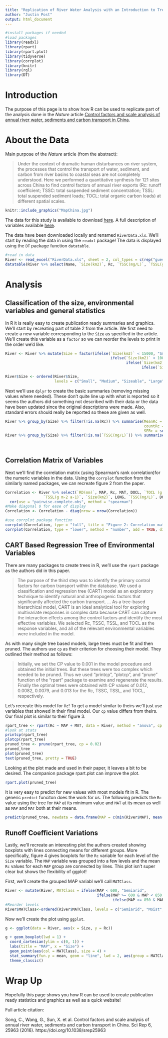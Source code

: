 ```yaml
---
title: "Replication of River Water Analysis with an Introduction to Tree Methods"
author: "Justin Post"
output: html_document
---
```


```r
#install packages if needed
#load packages
library(readxl)
library(rpart)
library(rpart.plot)
library(tidyverse)
library(corrplot)
library(knitr)
library(rgl)
library(DT)
```

# Introduction  

The purpose of this page is to show how R can be used to replicate part of the analysis done in the *Nature* article [Control factors and scale analysis of annual river water, sediments and carbon transport in China](http://www.nature.com/articles/srep25963).  

# About the Data 

Main purpose of the *Nature* article (from the abstract):

> Under the context of dramatic human disturbances on river system, the processes that control the transport of water, sediment, and carbon from river basins to coastal seas are not completely understood. Here we performed a quantitative synthesis for 121 sites across China to find control factors of annual river exports (Rc: runoff coefficient; TSSC: total suspended sediment concentration; TSSL: total suspended sediment loads; TOCL: total organic carbon loads) at different spatial scales.

```r
knitr::include_graphics("MapChina.jpg")
```

The data for this study is available to download [here](http://www.nature.com/articles/srep25963).  A full description of variables available [here](http://www.nature.com/articles/srep25963/tables/1).  

The data have been downloaded locally and renamed `RiverData.xls`.  We'll start by reading the data in using the `readxl` package!  The data is displayed using the `DT` package function `datatable`.

```r
#read in data
River <- read_excel("RiverData.xls", sheet = 2, col_types = c(rep("guess", 13), "numeric", rep("guess", 24)))
datatable(River %>% select(Name, `Size(km2)`, Rc, `TSSC(mg/L)`, `TSSL(g m-2 a-1)`, MAP, MAT, DOCL), rownames = FALSE)
```

# Analysis 

## Classification of the size, environmental variables and general statistics

In R it is really easy to create publication ready summaries and graphics.  We'll start by recreating part of table 2 from the article.  We first need to create a new variable corresponding to the `Size` as specified in the article.  We'll create this variable as a `factor` so we can reorder the levels to print in the order we'd like.

```r
River <- River %>% mutate(Size = factor(ifelse(`Size(km2)` < 15000, "Small", 
                                               ifelse(`Size(km2)` < 100000, "Medium",
                                                      ifelse(`Size(km2)` < 350000, "Sizeable",
                                                             ifelse(`Size(km2)` < 700000, "Large", "Great"))))))

River$Size <- ordered(River$Size,
                      levels = c("Small", "Medium", "Sizeable", "Large", "Great"))
```

Next we'll use `dplyr` to create the basic summaries (removing missing values where needed).  These don't quite line up with what is reported so it seems the authors did something not described with their data or the data have been updated since the original descriptions were made.  Also, standard errors should really be reported so these are given as well.

```r
River %>% group_by(Size) %>% filter(!is.na(Rc)) %>% summarise(MeanRc = mean(Rc), 
                                                              countRc = n(), 
                                                              SERc = sd(Rc)/n())
River %>% group_by(Size) %>% filter(!is.na(`TSSC(mg/L)`)) %>% summarise(MeanTSSC = mean(`TSSC(mg/L)`), 
                                                                        countTSSC = n(),
                                                                        SETSSC = sd(`TSSC(mg/L)`/n()))
```


## Correlation Matrix of Variables

Next we'll find the correlation matrix (using Spearman's rank correlation)for the numeric variables in the data.  Using the `corrplot` function from the similarly named packages, we can recreate figure 2 from the paper.

```r
Correlation <- River %>% select(`RD(mm)`, MAP, Rc, MAT, DOCL, `TOCL (g m-2 a-1)`, `SOC(%)`, QA, `Vc(%)`, S, POCL, 
                 `TSSL(g m-2 a-1)`, `Size(km2)`, LONG, `TSSC(mg/L)`, DOCC, POCC, `RSCI(%)`, LAT) %>%
  cor(use = "pairwise.complete.obs", method = "spearman")
#Make diagonal 0 for ease of display
Correlation <- Correlation - diag(nrow = nrow(Correlation))

#use corrplot package function
corrplot(Correlation, type = "full", title = "Figure 2: Correlation matrix of variables.", tl.pos="lt", diag = TRUE, tl.cex = 0.6, mar = c(3, 1, 5, 1), tl.offset = 1, tl.srt = 45, cl.pos = "r")
corrplot(Correlation, type = "lower", method = "number", add = TRUE, diag = FALSE, tl.pos = "n", number.cex = 0.38, cl.pos = "n")
```


## CART Based Regression Tree of Environmental Variables

There are many packages to create trees in R, we'll use the `rpart` package as the authors did in this paper.  


> The purpose of the third step was to identify the primary control factors for carbon transport within the database. We used a classification and regression tree (CART) model as an exploratory technique to identify natural and anthropogenic factors that significantly affected the carbon transport. ... As a tree-based hierarchical model, CART is an ideal analytical tool for exploring multivariate responses in complex data because CART can capture the interaction effects among the control factors and identify the most effective variables. We selected Rc, TSSC, TSSL, and TOCL as the response variables, and all of the relevant environmental variables were included in the model.


As with many single tree based models, large trees must be fit and then pruned.  The authors use `cp` as their criterion for choosing their model.  They outlined their method as follows:

> Initially, we set the CP value to 0.001 in the model procedure and obtained the initial trees. But these trees were too complex which needed to be pruned. Thus we used “printcp”, “plotcp”, and “prune” function of the “rpart” package to examine and regenerate the results. Finally the optimal trees were obtained with CP values of 0.012, 0.0082, 0.0079, and 0.013 for the Rc, TSSC, TSSL, and TOCL, respectively.

Let's recreate this model for `Rc`!  To get a model similar to theirs we'll just use variables that showed in their final model.  Our `cp` value differs from theirs.  Our final plot is similar to their figure 3.  

```r
rpart_tree <- rpart(Rc ~ MAP + MAT, data = River, method = "anova", cp = 0.001)
#look at stats
printcp(rpart_tree)
plotcp(rpart_tree)
pruned_tree <- prune(rpart_tree, cp = 0.02)
pruned_tree
plot(pruned_tree)
text(pruned_tree, pretty = TRUE)
```

Looking at the plot made and used in their paper, it leaves a bit to be desired.  The companion package rpart.plot can improve the plot.  

```r
rpart.plot(pruned_tree)
```

It is very easy to predict for new values with most models fit in R.  The generic `predict` funciton does the work for us.  The following predicts the `Rc` value using the tree for `MAP` at its minimum value and `MAT` at its mean as well as `MAP` and `MAT` both at their means.  

```r
predict(pruned_tree, newdata = data.frame(MAP = c(min(River$MAP), mean(River$MAP)), MAT = rep(mean(River$MAT), 2)))
```


## Runoff Coefficient Variations 

Lastly, we'll recreate an interesting plot the authors created showing boxplots with lines connecting means for different groups.  More specifically, figure 4 gives boxplots for the `Rc` variable for each level of the `Size` variable.  The `MAP` variable was grouped into a few levels and the mean `Rc` values for each `MAP` group are connected by lines.  This plot isn't super clear but shows the flexibility of ggplot!


First, we'll create the grouped MAP variabl we'll call `MATClass`.  

```r
River <- mutate(River, MATClass = ifelse(MAP < 600, "Semiarid",
                                         ifelse(MAP >= 600 & MAP < 850, "Moist",
                                                ifelse(MAP >= 850 & MAP < 1500, "Humid", "Wet"))))
#Reorder levels
River$MATClass<-ordered(River$MATClass, levels = c("Semiarid", "Moist", "Humid", "Wet"))
```

Now we'll create the plot using `ggplot`.

```r
g <- ggplot(data = River, aes(x = Size, y = Rc))

g + geom_boxplot(lwd = 1) + 
  coord_cartesian(ylim = c(0, 1)) + 
  labs(title = "MAP", x = "Size") +
  geom_point(aes(col = MATClass), size = 4) +
  stat_summary(fun.y = mean, geom = "line", lwd = 2, aes(group = MATClass, col = MATClass)) +
  theme_classic()
```

# Wrap Up  

Hopefully this page shows you how R can be used to create publication ready statistics and graphics as well as a quick website!  

Full article citation:

Song, C., Wang, G., Sun, X. et al. Control factors and scale analysis of annual river water, sediments and carbon transport in China. Sci Rep 6, 25963 (2016). https://doi.org/10.1038/srep25963